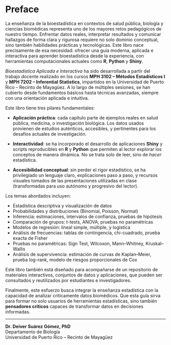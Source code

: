 # Preface {.unnumbered}

La enseñanza de la bioestadística en contextos de salud pública, biología y ciencias biomédicas representa uno de los mayores retos pedagógicos de nuestro tiempo. Enfrentar datos reales, interpretar resultados y comunicar hallazgos de forma clara y rigurosa requiere no solo dominio conceptual, sino también habilidades prácticas y tecnológicas. Este libro nace precisamente de esa necesidad: ofrecer una guía moderna, aplicada e interactiva para aprender bioestadística desde la experiencia, con herramientas computacionales actuales como **R**, **Python** y **Shiny**.

*Bioestadística Aplicada e Interactiva* ha sido desarrollada a partir del trabajo docente realizado en los cursos **MPH 3102 – Métodos Estadísticos I** y **MPH 7202 – Inferential Statistics**, impartidos en la Universidad de Puerto Rico – Recinto de Mayagüez. A lo largo de múltiples sesiones, se han cubierto desde fundamentos básicos hasta técnicas avanzadas, siempre con una orientación aplicada e intuitiva.

Este libro tiene tres pilares fundamentales:

-   **Aplicación práctica**: cada capítulo parte de ejemplos reales en salud pública, medicina, o investigación biológica. Los datos usados provienen de estudios auténticos, accesibles, y pertinentes para los desafíos actuales de investigación.

-   **Interactividad**: se ha incorporado el desarrollo de aplicaciones **Shiny** y scripts reproducibles en **R** y **Python** que permiten al lector explorar los conceptos de manera dinámica. No se trata solo de leer, sino de *hacer* estadística.

-   **Accesibilidad conceptual**: sin perder el rigor estadístico, se ha privilegiado un lenguaje claro, explicaciones paso a paso, y recursos visuales tomados de las presentaciones utilizadas en clase (transformadas para uso autónomo y progresivo del lector).

Los temas abordados incluyen:

-   Estadística descriptiva y visualización de datos
-   Probabilidades y distribuciones (Binomial, Poisson, Normal)
-   Inferencia: estimaciones, intervalos de confianza, pruebas de hipótesis
-   Comparación de grupos: t-tests, ANOVA, pruebas no paramétricas
-   Modelos de regresión: lineal simple, múltiple, y logística
-   Análisis de frecuencias: tablas de contingencia, chi-cuadrado, prueba exacta de Fisher
-   Pruebas no paramétricas: Sign Test, Wilcoxon, Mann–Whitney, Kruskal–Wallis
-   Análisis de supervivencia: estimación de curvas de Kaplan–Meier, prueba log-rank, modelo de riesgos proporcionales de Cox

Este libro también está diseñado para acompañarse de un repositorio de materiales interactivos, conjuntos de datos y aplicaciones, que pueden ser consultados y reutilizados por estudiantes e investigadores.

Finalmente, este esfuerzo busca integrar la enseñanza estadística con la capacidad de analizar críticamente datos biomédicos. Que esta guía sirva para formar no solo usuarios de herramientas estadísticas, sino también **pensadores críticos** capaces de transformar datos en decisiones informadas.

------------------------------------------------------------------------

**Dr. Deiver Suárez Gómez, PhD**\
Departamento de Biología\
Universidad de Puerto Rico – Recinto de Mayagüez
